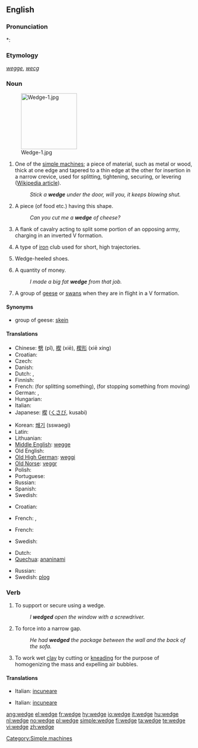 {{wikipedia|dab=wedge}}
==English==

===Pronunciation===
*: {{rhymes|ɛdʒ}}

===Etymology===
{{etyl|enm}} ''[[wegge]]'', {{etyl|ang}} ''[[wecg]]''

===Noun===
{{en-noun}}
[[Image:Wedge-1.jpg|150px|right]]

# One of the [[simple machine]]s; a piece of material, such as metal or wood, thick at one edge and tapered to a thin edge at the other for insertion in a narrow crevice, used for splitting, tightening, securing, or levering ([[w:Wedge (mechanical device)|Wikipedia article]]).
#: ''Stick a '''wedge''' under the door, will you, it keeps blowing shut.''
# A piece (of food etc.) having this shape.
#: ''Can you cut me a '''wedge''' of cheese?''
# {{archaic}} A flank of cavalry acting to split some portion of an opposing army, charging in an inverted V formation.
# {{golf}} A type of [[iron]] club used for short, high trajectories.
# {{in plural}} Wedge-heeled shoes.
# {{context|colloquial|UK}} A quantity of money.
#: ''I made a big fat '''wedge''' from that job.''
# A group of [[goose|geese]] or [[swan]]s when they are in flight in a V formation.

====Synonyms====
* group of geese: [[skein]]

====Translations====
{{trans-top|One of the simple machines}}
* Chinese: [[劈]] (pǐ), [[楔]] (xiē), [[楔形]] (xiē xíng)
* Croatian: {{t-|hr|klin|m|alt=klȉn}}
* Czech: {{t-|cs|klín|m}}
* Danish: {{t-|da|kile}}
* Dutch: {{t-|nl|wig|m}}, {{t-|nl|spie|f}}
* Finnish: {{t+|fi|kiila}}
* French: {{t+|fr|coin|m}} (for splitting something), {{t+|fr|cale|f}} (for stopping something from moving)
* German: {{t+|de|Keil|m}}, {{t+|de|Weck|m}}
* Hungarian: {{t+|hu|ék}}
* Italian: {{t+|it|cuneo|m}}
* Japanese: [[楔]] ([[くさび]], kusabi)
{{trans-mid}}
* Korean: [[쐐기]] (sswaegi)
* Latin: {{t-|la|cuneus|m}}
* Lithuanian: {{t-|lt|vagis|xs=Lithuanian}}
* [[Middle English]]: [[wegge]]
* Old English: {{t-|ang|wecg|xs=Old English}}
* [[Old High German]]: [[weggi]] {{m}}
* [[Old Norse]]: [[veggr]]
* Polish: {{t+|pl|klin|m}}
* Portuguese: {{t+|pt|cunha|f}}
* Russian: {{t+|ru|клин|m|tr=klin|sc=Cyrl}}
* Spanish: {{t+|es|cuña|f}}
* Swedish: {{t-|sv|kil|c}}
{{trans-bottom}}

{{trans-top|piece of food etc.}}
* Croatian: {{t|hr|kriška|f|alt=krȉška}}
{{trans-mid}}
* French: {{t+|fr|part|m}}, {{t+|fr|morceau|m}}
{{trans-bottom}}

{{trans-top|golf club}}
* French: {{t+|fr|cale|f}}
{{trans-mid}}
{{trans-bottom}}

{{trans-top|flank of cavalry}}
* Swedish: {{t-|sv|kil|c}}
{{trans-mid}}
{{trans-bottom}}

{{trans-top|group of geese or swans}}
* Dutch: {{t-|nl|vendel|n}}
* [[Quechua]]: [[ananinami]]
{{trans-mid}}
* Russian: {{t+|ru|клин|m|tr=klin|sc=Cyrl}}
* Swedish: [[plog]] {{c}}
{{trans-bottom}}

===Verb===
{{en-verb|wedges|wedging|wedged}}

# To support or secure using a wedge.
#: ''I '''wedged''' open the window with a screwdriver.''
# To force into a narrow gap.
#: ''He had '''wedged''' the package between the wall and the back of the sofa.''
# To work wet [[clay]] by cutting or [[knead|kneading]] for the purpose of homogenizing the mass and expelling air bubbles.

====Translations====
{{trans-top|to support or secure using a wedge}}
* Italian: [[incuneare]]
{{trans-mid}}
{{trans-bottom}}

{{trans-top|to force into a narrow gap}}
* Italian: [[incuneare]]
{{trans-mid}}
{{trans-bottom}}

[[Category:Simple machines]]

[[ang:wedge]]
[[el:wedge]]
[[fr:wedge]]
[[hy:wedge]]
[[io:wedge]]
[[it:wedge]]
[[hu:wedge]]
[[nl:wedge]]
[[no:wedge]]
[[pl:wedge]]
[[simple:wedge]]
[[fi:wedge]]
[[ta:wedge]]
[[te:wedge]]
[[vi:wedge]]
[[zh:wedge]]